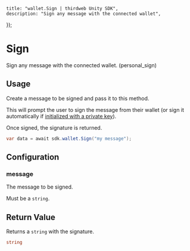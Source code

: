 
	title: "wallet.Sign | thirdweb Unity SDK",
	description: "Sign any message with the connected wallet",
});

# Sign

Sign any message with the connected wallet. (personal_sign)

## Usage

Create a message to be signed and pass it to this method.

This will prompt the user to sign the message from their wallet (or sign it automatically if [initialized with a private key](/typescript/latest/ThirdwebSDK#fromPrivateKey)).

Once signed, the signature is returned.

```csharp
var data = await sdk.wallet.Sign("my message");
```

## Configuration

### message

The message to be signed.

Must be a `string`.

## Return Value

Returns a `string` with the signature.

```csharp
string
```

